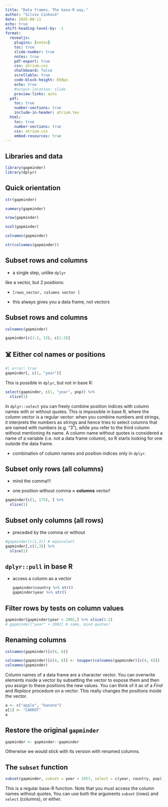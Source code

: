 ```yaml
---
title: "Data frames. The base-R way."
author: "Silvie Cinková"
date: 2025-08-11
echo: true
shift-heading-level-by: -1
format:
  revealjs:
    plugins: [notes]
    toc: true
    slide-number: true
    notes: true
    pdf-export: true
    css: atrium.css
    chalkboard: false
    scrollable: true
    code-block-height: 650px
    echo: true
    #output-location: slide
    preview-links: auto
  pdf:
    toc: true
    number-sections: true
    include-in-header: atrium.tex
  html:
    toc: true
    number-sections: true
    css: atrium.css
    embed-resources: true
---
```


## Libraries and data

```r
library(gapminder)
library(dplyr)
```

## Quick orientation {.smaller}

```r
str(gapminder)
```

```r
summary(gapminder)
```

```r
nrow(gapminder)
```

```r
ncol(gapminder)
```

```r
colnames(gapminder)
```

```r
str(colnames(gapminder))
```

## Subset rows and columns {.smaller}

-   a single step, unlike `dplyr`

like a vector, but 2 positions:

-   `[rows_vector, columns vector ]`

-   this always gives you a data frame, not vectors

## Subset rows and columns {.smaller}

```r
colnames(gapminder)
```

```r
gapminder[c(1:2, 13), c(1:3)] 
```

## ☠️ **Either** col names **or** positions

```r
#| error: true
gapminder[, c(1, "year")]
```

::: notes
This is possible in `dplyr`, but not in base R:

```r
select(gapminder, c(1, "year", pop)) %>%
  slice(1)
```

In `dplyr::select` you can freely combine position indices with column names with or without quotes. This is impossible in base R, where the column vector is a regular vector: when you combine numbers and strings, it interprets the numbers as strings and hence tries to select columns that are named with numbers (e.g. "3"), while you refer to the third column without mentioning its name. A column name without quotes is considered a name of a variable (i.e. not a data frame column), so R starts looking for one outside the data frame.

-   combination of column names and position indices only in `dplyr`.
:::

## Subset only rows (all columns)

-   mind the comma!!!

-   one position without comma $\approx$ **columns** vector!

```r
gapminder[c(1, 175), ] %>%
  slice(1)
```


## Subset only columns (all rows)

-   preceded by the comma or without

```r
#gapminder[c(1,3)] # equivalent
gapminder[,c(1,3)] %>%
  slice(1)
```

## `dplyr::pull` in base R

-   access a column as a vector

    ```r
    gapminder$country %>% str()
    gapminder$year %>% str()
    ```

## Filter rows by tests on column values {.smaller}

```r
gapminder[gapminder$year > 2002,] %>% slice(1:2)
# gapminder["year" > 2002] # same, mind quotes!
```
## Renaming columns

```r
colnames(gapminder)[c(4, 6)]
```

```r
colnames(gapminder)[c(4, 6)] <- toupper(colnames(gapminder)[c(4, 6)])
colnames(gapminder)
```

::: notes
Column names of a data frame are a character vector. You can overwrite elements inside a vector by subsetting the vector to expose them and then you assign to these positions the new values. You can think of it as of a *Find* and *Replace* procedure on a vector. This really changes the positions inside the vector.

```r
a <- c("apple", "banana")
a[1] <- "CARROT"
a
```
:::


## Restore the original `gapminder`

```r
gapminder <- gapminder::gapminder
```

::: notes
Otherwise we would stick with its version with renamed columns. 

:::


## The `subset` function

```r
subset(gapminder, subset = year < 1957, select = c(year, country, pop))
```

::: notes

This is a regular base-R function. Note that you must access the column names without quotes. You can use both the arguments `subset` (rows) and `select` (columns), or either.  

::: 
